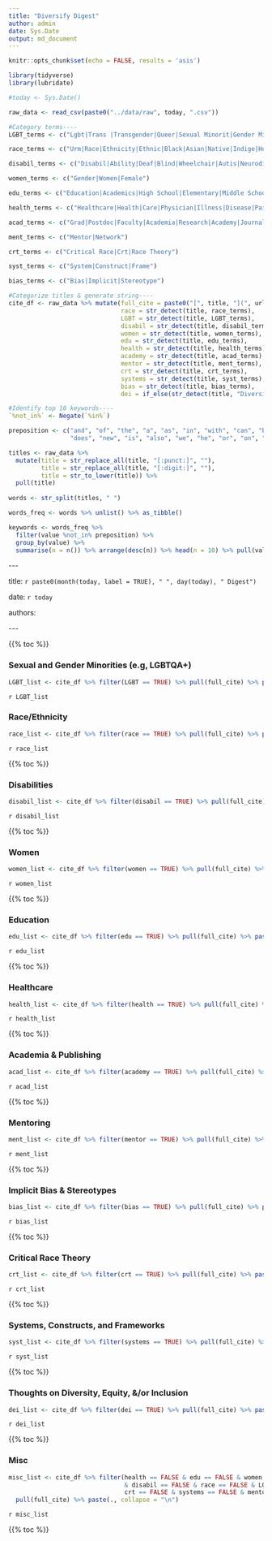 ```yaml
---
title: "Diversify Digest"
author: admin
date: Sys.Date
output: md_document
---
```


```r
knitr::opts_chunk$set(echo = FALSE, results = 'asis')

library(tidyverse)
library(lubridate)

#today <- Sys.Date()

raw_data <- read_csv(paste0("../data/raw", today, ".csv"))

#Category terms----
LGBT_terms <- c("Lgbt|Trans |Transgender|Queer|Sexual Minorit|Gender Minorit|Gender Ident|Sexual Orientation")

race_terms <- c("Urm|Race|Ethnicity|Ethnic|Black|Asian|Native|Indige|Hurm|Immigrant|Racial|Latin|Hispanic|Minority|Racism")

disabil_terms <- c("Disabil|Ability|Deaf|Blind|Wheelchair|Autis|Neurodiverse|Accessibility|Mental Illness|Ablism")

women_terms <- c("Gender|Women|Female")

edu_terms <- c("Education|Academics|High School|Elementary|Middle School|School|College Grad|Classroom|Learning|Pedagog|Teach")

health_terms <- c("Healthcare|Health|Care|Physician|Illness|Disease|Pain|Medic|Provid")

acad_terms <- c("Grad|Postdoc|Faculty|Academia|Research|Academy|Journal|Publish|Public|Cite|Citation|Author|Academic|Review|Higher Ed|Peer Review")

ment_terms <- c("Mentor|Network")

crt_terms <- c("Critical Race|Crt|Race Theory")

syst_terms <- c("System|Construct|Frame")

bias_terms <- c("Bias|Implicit|Stereotype")

#Categorize titles & generate string----
cite_df <- raw_data %>% mutate(full_cite = paste0("[", title, "](", url, ") ", author, "\n"),
                               race = str_detect(title, race_terms),
                               LGBT = str_detect(title, LGBT_terms),
                               disabil = str_detect(title, disabil_terms),
                               women = str_detect(title, women_terms),
                               edu = str_detect(title, edu_terms),
                               health = str_detect(title, health_terms),
                               academy = str_detect(title, acad_terms),
                               mentor = str_detect(title, ment_terms),
                               crt = str_detect(title, crt_terms),
                               systems = str_detect(title, syst_terms),
                               bias = str_detect(title, bias_terms),
                               dei = if_else(str_detect(title, "Diversity") & str_detect(title, "Inclusion"), TRUE, FALSE))

#Identify top 10 keywords----
`%not_in%` <- Negate(`%in%`)

preposition <- c("and", "of", "the", "a", "as", "in", "with", "can", "be", "to", "for", "without", 
                 "does", "new", "is", "also", "we", "he", "or", "on", "these", "onward", "at", "by", "from", "an ")

titles <- raw_data %>% 
  mutate(title = str_replace_all(title, "[:punct:]", ""),
         title = str_replace_all(title, "[:digit:]", ""),
         title = str_to_lower(title)) %>% 
  pull(title) 
  
words <- str_split(titles, " ") 

words_freq <- words %>% unlist() %>% as_tibble()

keywords <- words_freq %>% 
  filter(value %not_in% preposition) %>% 
  group_by(value) %>% 
  summarise(n = n()) %>% arrange(desc(n)) %>% head(n = 10) %>% pull(value)
```
\-\-\- 

title: `r paste0(month(today, label = TRUE), " ", day(today), " Digest")`

date: `r today`

authors: 

\-\-\- 

{{% toc %}}

### Sexual and Gender Minorities (e.g, LGBTQA+) ##
```r

LGBT_list <- cite_df %>% filter(LGBT == TRUE) %>% pull(full_cite) %>% paste(., collapse = "\n")
```

`r LGBT_list`

### Race/Ethnicity ##
```r

race_list <- cite_df %>% filter(race == TRUE) %>% pull(full_cite) %>% paste(., collapse = "\n")
```

`r race_list`

{{% toc %}}

### Disabilities ##
```r

disabil_list <- cite_df %>% filter(disabil == TRUE) %>% pull(full_cite) %>% paste(., collapse = "\n")
```

`r disabil_list`

{{% toc %}}

### Women ##
```r

women_list <- cite_df %>% filter(women == TRUE) %>% pull(full_cite) %>% paste(., collapse = "\n")
```

`r women_list`

{{% toc %}}

### Education ##
```r

edu_list <- cite_df %>% filter(edu == TRUE) %>% pull(full_cite) %>% paste(., collapse = "\n")
```

`r edu_list`

{{% toc %}}

### Healthcare ##
```r

health_list <- cite_df %>% filter(health == TRUE) %>% pull(full_cite) %>% paste(., collapse = "\n")
```

`r health_list`

{{% toc %}}

### Academia & Publishing ##
```r

acad_list <- cite_df %>% filter(academy == TRUE) %>% pull(full_cite) %>% paste(., collapse = "\n")
```

`r acad_list`

{{% toc %}}

### Mentoring ##
```r

ment_list <- cite_df %>% filter(mentor == TRUE) %>% pull(full_cite) %>% paste(., collapse = "\n")
```

`r ment_list`

{{% toc %}}

### Implicit Bias & Stereotypes ##
```r

bias_list <- cite_df %>% filter(bias == TRUE) %>% pull(full_cite) %>% paste(., collapse = "\n")
```

`r bias_list`

{{% toc %}}

### Critical Race Theory ##
```r

crt_list <- cite_df %>% filter(crt == TRUE) %>% pull(full_cite) %>% paste(., collapse = "\n")
```

`r crt_list`

{{% toc %}}

### Systems, Constructs, and Frameworks ##
```r

syst_list <- cite_df %>% filter(systems == TRUE) %>% pull(full_cite) %>% paste(., collapse = "\n")
```

`r syst_list`

{{% toc %}}

### Thoughts on Diversity, Equity, &/or Inclusion ##
```r

dei_list <- cite_df %>% filter(dei == TRUE) %>% pull(full_cite) %>% paste(., collapse = "\n")
```

`r dei_list`

{{% toc %}}

### Misc ##
```r

misc_list <- cite_df %>% filter(health == FALSE & edu == FALSE & women == FALSE & academy == FALSE
                                & disabil == FALSE & race == FALSE & LGBT == FALSE & dei == FALSE &
                                crt == FALSE & systems == FALSE & mentor == FALSE & bias == FALSE) %>% 
  pull(full_cite) %>% paste(., collapse = "\n")
```

`r misc_list`

{{% toc %}}
